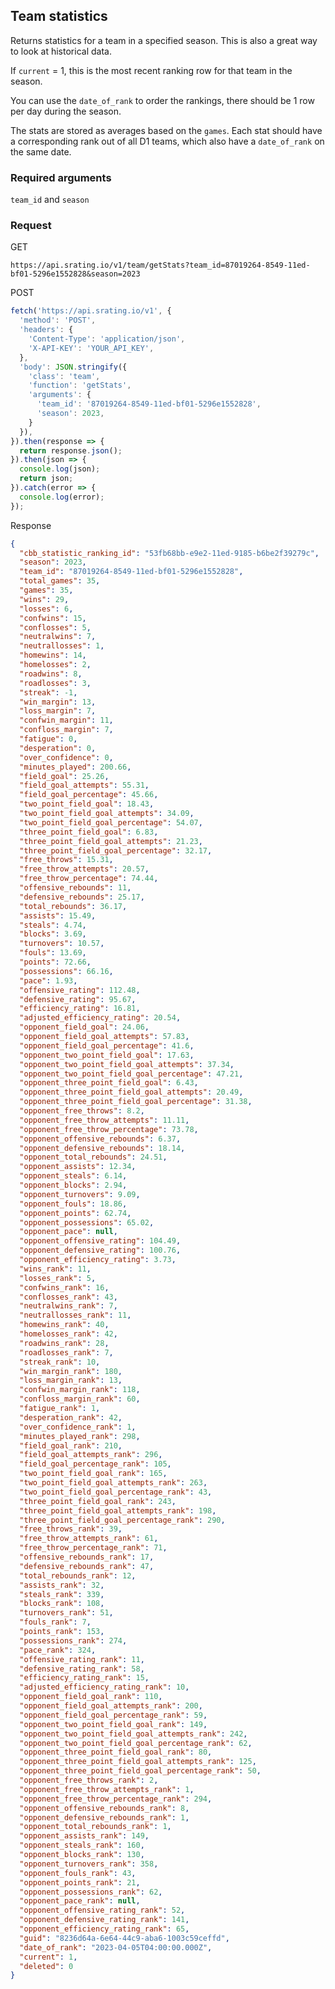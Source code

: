 ## Team statistics
Returns statistics for a team in a specified season. This is also a great way to look at historical data.

If `current` = 1, this is the most recent ranking row for that team in the season.

You can use the `date_of_rank` to order the rankings, there should be 1 row per day during the season.

The stats are stored as averages based on the `games`. Each stat should have a corresponding rank out of all D1 teams, which also have a `date_of_rank` on the same date.

### Required arguments
`team_id` and `season`

### Request

GET

```console
https://api.srating.io/v1/team/getStats?team_id=87019264-8549-11ed-bf01-5296e1552828&season=2023
```

POST
```js {5} copy filename="javascript"
fetch('https://api.srating.io/v1', {
  'method': 'POST',
  'headers': {
    'Content-Type': 'application/json',
    'X-API-KEY': 'YOUR_API_KEY',
  },
  'body': JSON.stringify({
    'class': 'team',
    'function': 'getStats',
    'arguments': {
      'team_id': '87019264-8549-11ed-bf01-5296e1552828',
      'season': 2023,
    }
  }),
}).then(response => {
  return response.json();
}).then(json => {
  console.log(json);
  return json;
}).catch(error => {
  console.log(error);
});
```

Response
```json
{
  "cbb_statistic_ranking_id": "53fb68bb-e9e2-11ed-9185-b6be2f39279c",
  "season": 2023,
  "team_id": "87019264-8549-11ed-bf01-5296e1552828",
  "total_games": 35,
  "games": 35,
  "wins": 29,
  "losses": 6,
  "confwins": 15,
  "conflosses": 5,
  "neutralwins": 7,
  "neutrallosses": 1,
  "homewins": 14,
  "homelosses": 2,
  "roadwins": 8,
  "roadlosses": 3,
  "streak": -1,
  "win_margin": 13,
  "loss_margin": 7,
  "confwin_margin": 11,
  "confloss_margin": 7,
  "fatigue": 0,
  "desperation": 0,
  "over_confidence": 0,
  "minutes_played": 200.66,
  "field_goal": 25.26,
  "field_goal_attempts": 55.31,
  "field_goal_percentage": 45.66,
  "two_point_field_goal": 18.43,
  "two_point_field_goal_attempts": 34.09,
  "two_point_field_goal_percentage": 54.07,
  "three_point_field_goal": 6.83,
  "three_point_field_goal_attempts": 21.23,
  "three_point_field_goal_percentage": 32.17,
  "free_throws": 15.31,
  "free_throw_attempts": 20.57,
  "free_throw_percentage": 74.44,
  "offensive_rebounds": 11,
  "defensive_rebounds": 25.17,
  "total_rebounds": 36.17,
  "assists": 15.49,
  "steals": 4.74,
  "blocks": 3.69,
  "turnovers": 10.57,
  "fouls": 13.69,
  "points": 72.66,
  "possessions": 66.16,
  "pace": 1.93,
  "offensive_rating": 112.48,
  "defensive_rating": 95.67,
  "efficiency_rating": 16.81,
  "adjusted_efficiency_rating": 20.54,
  "opponent_field_goal": 24.06,
  "opponent_field_goal_attempts": 57.83,
  "opponent_field_goal_percentage": 41.6,
  "opponent_two_point_field_goal": 17.63,
  "opponent_two_point_field_goal_attempts": 37.34,
  "opponent_two_point_field_goal_percentage": 47.21,
  "opponent_three_point_field_goal": 6.43,
  "opponent_three_point_field_goal_attempts": 20.49,
  "opponent_three_point_field_goal_percentage": 31.38,
  "opponent_free_throws": 8.2,
  "opponent_free_throw_attempts": 11.11,
  "opponent_free_throw_percentage": 73.78,
  "opponent_offensive_rebounds": 6.37,
  "opponent_defensive_rebounds": 18.14,
  "opponent_total_rebounds": 24.51,
  "opponent_assists": 12.34,
  "opponent_steals": 6.14,
  "opponent_blocks": 2.94,
  "opponent_turnovers": 9.09,
  "opponent_fouls": 18.86,
  "opponent_points": 62.74,
  "opponent_possessions": 65.02,
  "opponent_pace": null,
  "opponent_offensive_rating": 104.49,
  "opponent_defensive_rating": 100.76,
  "opponent_efficiency_rating": 3.73,
  "wins_rank": 11,
  "losses_rank": 5,
  "confwins_rank": 16,
  "conflosses_rank": 43,
  "neutralwins_rank": 7,
  "neutrallosses_rank": 11,
  "homewins_rank": 40,
  "homelosses_rank": 42,
  "roadwins_rank": 28,
  "roadlosses_rank": 7,
  "streak_rank": 10,
  "win_margin_rank": 180,
  "loss_margin_rank": 13,
  "confwin_margin_rank": 118,
  "confloss_margin_rank": 60,
  "fatigue_rank": 1,
  "desperation_rank": 42,
  "over_confidence_rank": 1,
  "minutes_played_rank": 298,
  "field_goal_rank": 210,
  "field_goal_attempts_rank": 296,
  "field_goal_percentage_rank": 105,
  "two_point_field_goal_rank": 165,
  "two_point_field_goal_attempts_rank": 263,
  "two_point_field_goal_percentage_rank": 43,
  "three_point_field_goal_rank": 243,
  "three_point_field_goal_attempts_rank": 198,
  "three_point_field_goal_percentage_rank": 290,
  "free_throws_rank": 39,
  "free_throw_attempts_rank": 61,
  "free_throw_percentage_rank": 71,
  "offensive_rebounds_rank": 17,
  "defensive_rebounds_rank": 47,
  "total_rebounds_rank": 12,
  "assists_rank": 32,
  "steals_rank": 339,
  "blocks_rank": 108,
  "turnovers_rank": 51,
  "fouls_rank": 7,
  "points_rank": 153,
  "possessions_rank": 274,
  "pace_rank": 324,
  "offensive_rating_rank": 11,
  "defensive_rating_rank": 58,
  "efficiency_rating_rank": 15,
  "adjusted_efficiency_rating_rank": 10,
  "opponent_field_goal_rank": 110,
  "opponent_field_goal_attempts_rank": 200,
  "opponent_field_goal_percentage_rank": 59,
  "opponent_two_point_field_goal_rank": 149,
  "opponent_two_point_field_goal_attempts_rank": 242,
  "opponent_two_point_field_goal_percentage_rank": 62,
  "opponent_three_point_field_goal_rank": 80,
  "opponent_three_point_field_goal_attempts_rank": 125,
  "opponent_three_point_field_goal_percentage_rank": 50,
  "opponent_free_throws_rank": 2,
  "opponent_free_throw_attempts_rank": 1,
  "opponent_free_throw_percentage_rank": 294,
  "opponent_offensive_rebounds_rank": 8,
  "opponent_defensive_rebounds_rank": 1,
  "opponent_total_rebounds_rank": 1,
  "opponent_assists_rank": 149,
  "opponent_steals_rank": 160,
  "opponent_blocks_rank": 130,
  "opponent_turnovers_rank": 358,
  "opponent_fouls_rank": 43,
  "opponent_points_rank": 21,
  "opponent_possessions_rank": 62,
  "opponent_pace_rank": null,
  "opponent_offensive_rating_rank": 52,
  "opponent_defensive_rating_rank": 141,
  "opponent_efficiency_rating_rank": 65,
  "guid": "8236d64a-6e64-44c9-aba6-1003c59ceffd",
  "date_of_rank": "2023-04-05T04:00:00.000Z",
  "current": 1,
  "deleted": 0
}
```

